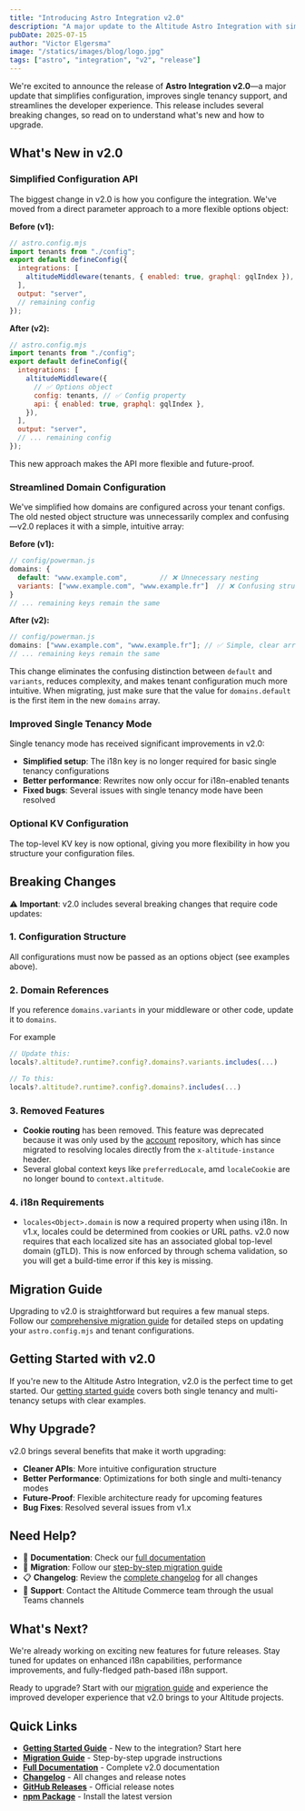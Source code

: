 ```yaml
---
title: "Introducing Astro Integration v2.0"
description: "A major update to the Altitude Astro Integration with simplified configuration, improved single tenancy support, and breaking changes you need to know about."
pubDate: 2025-07-15
author: "Victor Elgersma"
image: "/statics/images/blog/logo.jpg"
tags: ["astro", "integration", "v2", "release"]
---
```


We're excited to announce the release of **Astro Integration v2.0**—a major update that simplifies configuration, improves single tenancy support, and streamlines the developer experience. This release includes several breaking changes, so read on to understand what's new and how to upgrade.

## What's New in v2.0

### Simplified Configuration API

The biggest change in v2.0 is how you configure the integration. We've moved from a direct parameter approach to a more flexible options object:

**Before (v1):**

```js
// astro.config.mjs
import tenants from "./config";
export default defineConfig({
  integrations: [
    altitudeMiddleware(tenants, { enabled: true, graphql: gqlIndex }), // ❌ Direct parameters
  ],
  output: "server",
  // remaining config
});
```

**After (v2):**

```js
// astro.config.mjs
import tenants from "./config";
export default defineConfig({
  integrations: [
    altitudeMiddleware({
      // ✅ Options object
      config: tenants, // ✅ Config property
      api: { enabled: true, graphql: gqlIndex },
    }),
  ],
  output: "server",
  // ... remaining config
});
```

This new approach makes the API more flexible and future-proof.

### Streamlined Domain Configuration

We've simplified how domains are configured across your tenant configs. The old nested object structure was unnecessarily complex and confusing—v2.0 replaces it with a simple, intuitive array:

**Before (v1):**

```js
// config/powerman.js
domains: {
  default: "www.example.com",        // ❌ Unnecessary nesting
  variants: ["www.example.com", "www.example.fr"]  // ❌ Confusing structure
}
// ... remaining keys remain the same
```

**After (v2):**

```js
// config/powerman.js
domains: ["www.example.com", "www.example.fr"]; // ✅ Simple, clear array
// ... remaining keys remain the same
```

This change eliminates the confusing distinction between `default` and `variants`, reduces complexity, and makes tenant configuration much more intuitive. When migrating, just make sure that the value for `domains.default` is the first item in the new `domains` array.

### Improved Single Tenancy Mode

Single tenancy mode has received significant improvements in v2.0:

- **Simplified setup**: The i18n key is no longer required for basic single tenancy configurations
- **Better performance**: Rewrites now only occur for i18n-enabled tenants
- **Fixed bugs**: Several issues with single tenancy mode have been resolved

### Optional KV Configuration

The top-level KV key is now optional, giving you more flexibility in how you structure your configuration files.

## Breaking Changes

⚠️ **Important**: v2.0 includes several breaking changes that require code updates:

### 1. Configuration Structure

All configurations must now be passed as an options object (see examples above).

### 2. Domain References

If you reference `domains.variants` in your middleware or other code, update it to `domains`.

For example

```js
// Update this:
locals?.altitude?.runtime?.config?.domains?.variants.includes(...)

// To this:
locals?.altitude?.runtime?.config?.domains?.includes(...)
```

### 3. Removed Features

- **Cookie routing** has been removed. This feature was deprecated because it was only used by the [account](https://github.com/THG-Headless/account) repository, which has since migrated to resolving locales directly from the `x-altitude-instance` header.
- Several global context keys like `preferredLocale`, amd `localeCookie` are no longer bound to `context.altitude`.

### 4. i18n Requirements

- `locales<Object>.domain` is now a required property when using i18n. In v1.x, locales could be determined from cookies or URL paths. v2.0 now requires that each localized site has an associated global top-level domain (gTLD). This is now enforced by through schema validation, so you will get a build-time error if this key is missing.

## Migration Guide

Upgrading to v2.0 is straightforward but requires a few manual steps. Follow our [comprehensive migration guide](/docs/astro-integration/v2.0.0/guides/migration-v2) for detailed steps on updating your `astro.config.mjs` and tenant configurations.

## Getting Started with v2.0

If you're new to the Altitude Astro Integration, v2.0 is the perfect time to get started. Our [getting started guide](/docs/astro-integration/v2.0.0/guides/getting-started) covers both single tenancy and multi-tenancy setups with clear examples.

## Why Upgrade?

v2.0 brings several benefits that make it worth upgrading:

- **Cleaner APIs**: More intuitive configuration structure
- **Better Performance**: Optimizations for both single and multi-tenancy modes
- **Future-Proof**: Flexible architecture ready for upcoming features
- **Bug Fixes**: Resolved several issues from v1.x

## Need Help?

- 📖 **Documentation**: Check our [full documentation](/docs/astro-integration/v2.0.0/)
- 🔄 **Migration**: Follow our [step-by-step migration guide](/docs/astro-integration/v2.0.0/guides/migration-v2)
- 📋 **Changelog**: Review the [complete changelog](/docs/astro-integration/changelog) for all changes
- 💬 **Support**: Contact the Altitude Commerce team through the usual Teams channels

## What's Next?

We're already working on exciting new features for future releases. Stay tuned for updates on enhanced i18n capabilities, performance improvements, and fully-fledged path-based i18n support.

Ready to upgrade? Start with our [migration guide](/docs/astro-integration/v2.0.0/guides/migration-v2) and experience the improved developer experience that v2.0 brings to your Altitude projects.

## Quick Links

- **[Getting Started Guide](/docs/astro-integration/v2.0.0/guides/getting-started)** - New to the integration? Start here
- **[Migration Guide](/docs/astro-integration/v2.0.0/guides/migration-v2)** - Step-by-step upgrade instructions
- **[Full Documentation](/docs/astro-integration/v2.0.0/)** - Complete v2.0 documentation
- **[Changelog](/docs/astro-integration/changelog)** - All changes and release notes
- **[GitHub Releases](https://github.com/THG-AltitudeSiteBuilds/astro-integration/releases/)** - Official release notes
- **[npm Package](https://www.npmjs.com/package/@thg-altitude/astro-integration)** - Install the latest version

